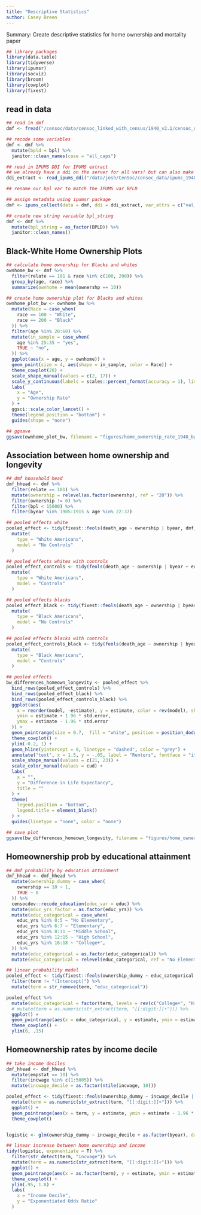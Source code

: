 ```yaml
---
title: "Descriptive Statistics"
author: Casey Breen
---
```


Summary: Create descriptive statistics for home ownership and mortality paper 

```r
## library packages
library(data.table)
library(tidyverse)
library(ipumsr)
library(socviz)
library(broom)
library(cowplot)
library(fixest)
```

## read in data 

```r
## read in dmf
dmf <- fread("/censoc/data/censoc_linked_with_census/1940_v2.1/censoc_dmf_v2_1_linked_with_census.csv")

## recode some variables
dmf <- dmf %>%
  mutate(bpld = bpl) %>%
  janitor::clean_names(case = "all_caps")

## read in IPUMS DDI for IPUMS extract
## we already have a ddi on the server for all vars! but can also make a new extract from IPUMS with BPLD var
ddi_extract <- read_ipums_ddi("/data/josh/CenSoc/censoc_data/ipums_1940_extract/fullcount.ddi.xml")

## rename our bpl var to match the IPUMS var BPLD

## assign metadata using ipumsr package
dmf <- ipums_collect(data = dmf, ddi = ddi_extract, var_attrs = c("val_labels", "var_label", "var_desc"))

## create new string variable bpl_string
dmf <- dmf %>%
  mutate(bpl_string = as_factor(BPLD)) %>%
  janitor::clean_names()
```

## Black-White Home Ownership Plots 

```r
## calculate home ownership for Blacks and whites
ownhome_bw <- dmf %>%
  filter(relate == 101 & race %in% c(100, 200)) %>%
  group_by(age, race) %>%
  summarize(ownhome = mean(ownershp == 10))

## create home ownership plot for Blacks and whites
ownhome_plot_bw <- ownhome_bw %>%
  mutate(Race = case_when(
    race == 100 ~ "White",
    race == 200 ~ "Black"
  )) %>%
  filter(age %in% 20:60) %>%
  mutate(in_sample = case_when(
    age %in% 25:35 ~ "yes",
    TRUE ~ "no",
  )) %>%
  ggplot(aes(x = age, y = ownhome)) +
  geom_point(size = 4, aes(shape = in_sample, color = Race)) +
  theme_cowplot(20) +
  scale_shape_manual(values = c(2, 17)) +
  scale_y_continuous(labels = scales::percent_format(accuracy = 1), limits = c(0, 1)) +
  labs(
    x = "Age",
    y = "Ownership Rate"
  ) +
  ggsci::scale_color_lancet() +
  theme(legend.position = "bottom") +
  guides(shape = "none")

## ggsave
ggsave(ownhome_plot_bw, filename = "figures/home_ownership_rate_1940_bw.png", width = 9, height = 6)
```


## Association between home ownership and longevity 
```r
## dmf household head
dmf_hhead <- dmf %>%
  filter(relate == 101) %>%
  mutate(ownership = relevel(as.factor(ownershp), ref = "20")) %>%
  filter(ownership != 0) %>%
  filter(bpl < 15000) %>%
  filter(byear %in% 1905:1915 & age %in% 22:37)

## pooled effects white
pooled_effect <- tidy(fixest::feols(death_age ~ ownership | byear, dmf_hhead %>% filter(race == 100))) %>%
  mutate(
    type = "White Americans",
    model = "No Controls"
  )

## pooled effects whites with controls
pooled_effect_controls <- tidy(feols(death_age ~ ownership | byear + educ + urban + occ + race + marst + statefip, dmf_hhead %>% filter(race == 100))) %>%
  mutate(
    type = "White Americans",
    model = "Controls"
  )

## pooled effects blacks
pooled_effect_black <- tidy(fixest::feols(death_age ~ ownership | byear, dmf_hhead %>% filter(race == 200))) %>%
  mutate(
    type = "Black Americans",
    model = "No Controls"
  )

## pooled effects blacks with controls
pooled_effect_controls_black <- tidy(feols(death_age ~ ownership | byear + educ + urban + occ + race + marst + statefip, dmf_hhead %>% filter(race == 200))) %>%
  mutate(
    type = "Black Americans",
    model = "Controls"
  )

## pooled effects
bw_differences_homeown_longevity <- pooled_effect %>%
  bind_rows(pooled_effect_controls) %>%
  bind_rows(pooled_effect_black) %>%
  bind_rows(pooled_effect_controls_black) %>%
  ggplot(aes(
    x = reorder(model, -estimate), y = estimate, color = rev(model), shape = type,
    ymin = estimate + 1.96 * std.error,
    ymax = estimate - 1.96 * std.error
  )) +
  geom_pointrange(size = 0.7,  fill = "white", position = position_dodge2(.16)) +
  theme_cowplot() +
  ylim(-0.2, 1) +
  geom_hline(yintercept = 0, linetype = "dashed", color = "grey") +
  annotate("text", x = 1.5, y = -.05, label = "Renters", fontface = "italic") +
  scale_shape_manual(values = c(21, 23)) + 
  scale_color_manual(values = cud) + 
  labs(
    x = "",
    y = "Difference in Life Expectancy",
    title = ""
  ) +
  theme(
    legend.position = "bottom",
    legend.title = element_blank()
  ) +
  guides(linetype = "none", color = "none") 

## save plot
ggsave(bw_differences_homeown_longevity, filename = "figures/home_ownership_mortality_association_bw.png", width = 6, height = 4)
```

## Homeownership prob by educational attainment  

```r
## dmf probability by education attainment
dmf_hhead <- dmf_hhead %>%
  mutate(ownership_dummy = case_when(
    ownership == 10 ~ 1,
    TRUE ~ 0
  )) %>%
  censocdev::recode_education(educ_var = educ) %>%
  mutate(educ_yrs_factor = as.factor(educ_yrs)) %>%
  mutate(educ_categorical = case_when(
    educ_yrs %in% 0:5 ~ "No Elementary",
    educ_yrs %in% 6:7 ~ "Elementary",
    educ_yrs %in% 8:11 ~ "Middle School",
    educ_yrs %in% 12:15 ~ "High School",
    educ_yrs %in% 16:18 ~ "College+",
  )) %>%
  mutate(educ_categorical = as.factor(educ_categorical)) %>%
  mutate(educ_categorical = relevel(educ_categorical, ref = "No Elementary"))

## linear probability model
pooled_effect <- tidy(fixest::feols(ownership_dummy ~ educ_categorical | byear + farm + statefip + urban, dmf_hhead)) %>%
  filter(term != "(Intercept)") %>%
  mutate(term = str_remove(term, "educ_categorical"))

pooled_effect %>%
  mutate(educ_categorical = factor(term, levels = rev(c("College+", "High School", "Middle School", "Elementary", "No Elementary")))) %>%
  # mutate(term = as.numeric(str_extract(term, "[[:digit:]]+"))) %>%
  ggplot() +
  geom_pointrange(aes(x = educ_categorical, y = estimate, ymin = estimate - 1.96 * std.error, ymax = estimate + 1.96 * std.error)) +
  theme_cowplot() +
  ylim(0, .15)
```
## Homeownership rates by income decile 

```r

## take income deciles
dmf_hhead <- dmf_hhead %>%
  mutate(empstat == 10) %>%
  filter(incwage %in% c(1:5005)) %>%
  mutate(incwage_decile = as.factor(ntile(incwage, 10)))

pooled_effect <- tidy(fixest::feols(ownership_dummy ~ incwage_decile | byear, dmf_hhead)) %>%
  mutate(term = as.numeric(str_extract(term, "[[:digit:]]+"))) %>%
  ggplot() +
  geom_pointrange(aes(x = term, y = estimate, ymin = estimate - 1.96 * std.error, ymax = estimate + 1.96 * std.error)) +
  theme_cowplot()


logistic <- glm(ownership_dummy ~ incwage_decile + as.factor(byear), data = dmf_hhead, family = "binomial")

## linear increase between home ownership and income
tidy(logistic, exponentiate = T) %>%
  filter(str_detect(term, "incwage")) %>%
  mutate(term = as.numeric(str_extract(term, "[[:digit:]]+"))) %>%
  ggplot() +
  geom_pointrange(aes(x = as.factor(term), y = estimate, ymin = estimate - 1.96 * std.error, ymax = estimate + 1.96 * std.error)) +
  theme_cowplot() +
  ylim(.95, 1.8) +
  labs(
    x = "Income Decile",
    y = "Exponentiated Odds Ratio"
  )
```
